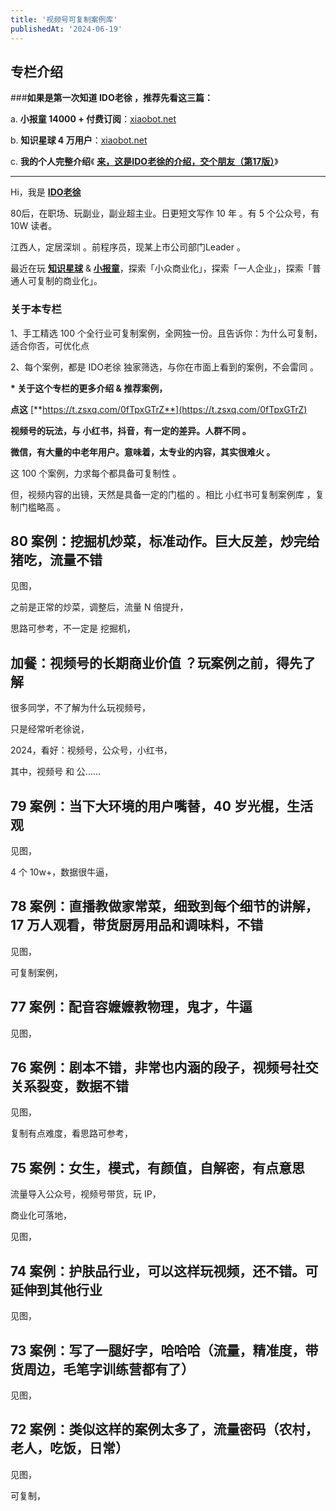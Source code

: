 ```yaml
---
title: '视频号可复制案例库'
publishedAt: '2024-06-19'
---
```


## 专栏介绍

###**如果是第一次知道 IDO老徐 ，推荐先看这三篇：**

a. **小报童 14000 + 付费订阅**：[xiaobot.net](https://xiaobot.net/post/9835d0b6-6980-4509-a16a-da0656bf6f6a)

b. **知识星球 4 万用户**：[xiaobot.net](https://xiaobot.net/post/df5572db-3cc6-4ded-96be-1927d6ae4cc0)

c. **我的个人完整介绍**《 [**来，这是IDO老徐的介绍，交个朋友（第17版）**](https://mp.weixin.qq.com/s/DgF24iha0bjcsSp32mZFZw)》

------

Hi，我是 [**IDO老徐**](https://mp.weixin.qq.com/s/Dv7fOLvMx5TSObdnUOUHPQ)

80后，在职场、玩副业，副业超主业。日更短文写作 10 年 。有 5 个公众号，有 10W 读者。

江西人，定居深圳 。前程序员，现某上市公司部门Leader 。

最近在玩 [**知识星球**](https://xiaobot.net/post/df5572db-3cc6-4ded-96be-1927d6ae4cc0) & [**小报童**](https://xiaobot.net/post/9835d0b6-6980-4509-a16a-da0656bf6f6a)，探索「小众商业化」，探索「一人企业」，探索「普通人可复制的商业化」。

### **关于本专栏**

1、手工精选 100 个全行业可复制案例，全网独一份。且告诉你：为什么可复制，适合你否，可优化点

2、每个案例，都是 IDO老徐 独家筛选，与你在市面上看到的案例，不会雷同 。

**\* 关于这个专栏的更多介绍 & 推荐案例，**

**点这** [**https://t.zsxq.com/0fTpxGTrZ**](https://t.zsxq.com/0fTpxGTrZ)

**视频号的玩法，与 小红书，抖音，有一定的差异。人群不同 。**

**微信，有大量的中老年用户。意味着，太专业的内容，其实很难火 。**

这 100 个案例，力求每个都具备可复制性 。

但，视频内容的出镜，天然是具备一定的门槛的 。相比 小红书可复制案例库 ，复制门槛略高 。


## 80 案例：挖掘机炒菜，标准动作。巨大反差，炒完给猪吃，流量不错
见图，

之前是正常的炒菜，调整后，流量 N 倍提升，

思路可参考，不一定是 挖掘机，


## 加餐：视频号的长期商业价值 ？玩案例之前，得先了解
很多同学，不了解为什么玩视频号，

只是经常听老徐说，

2024，看好：视频号，公众号，小红书，

其中，视频号 和 公......

## 79 案例：当下大环境的用户嘴替，40 岁光棍，生活观
见图，

4 个 10w+，数据很牛逼，

## 78 案例：直播教做家常菜，细致到每个细节的讲解，17 万人观看，带货厨房用品和调味料，不错
见图，

可复制案例，

## 77 案例：配音容嬷嬷教物理，鬼才，牛逼
见图，

## 76 案例：剧本不错，非常也内涵的段子，视频号社交关系裂变，数据不错
见图，

复制有点难度，看思路可参考，

## 75 案例：女生，模式，有颜值，自解密，有点意思
流量导入公众号，视频号带货，玩 IP，

商业化可落地，

见图，

## 74 案例：护肤品行业，可以这样玩视频，还不错。可延伸到其他行业
见图，

## 73 案例：写了一腿好字，哈哈哈（流量，精准度，带货周边，毛笔字训练营都有了）
见图，

## 72 案例：类似这样的案例太多了，流量密码（农村，老人，吃饭，日常）
见图，

可复制，

